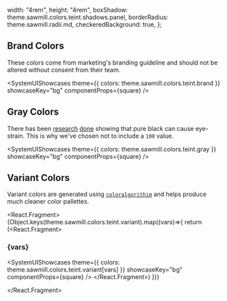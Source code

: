 
  width: "4rem",
  height: "4rem",
  boxShadow: theme.sawmill.colors.teint.shadows.panel,
  borderRadius: theme.sawmill.radii.md,
  checkeredBackground: true,
};

## Brand Colors

These colors come from marketing's branding guideline and should not be altered without consent from their team.

<SystemUIShowcases
  theme={{ colors: theme.sawmill.colors.teint.brand }}
  showcaseKey="bg"
  componentProps={square}
/>

## Gray Colors

There has been [research](https://uxmovement.com/content/why-you-should-never-use-pure-black-for-text-or-backgrounds/) [done](https://uxplanet.org/basicdesign-never-use-pure-black-in-typography-36138a3327a6) showing that pure black can cause eye-strain. This is why we've chosen not to include a `100` value.

<SystemUIShowcases
  theme={{ colors: theme.sawmill.colors.teint.gray }}
  showcaseKey="bg"
  componentProps={square}
/>

## Variant Colors

Variant colors are generated using [`coloralgorithim`](https://github.com/k-vyn/coloralgorithm) and helps produce much cleaner color pallettes.

<React.Fragment>
  {Object.keys(theme.sawmill.colors.teint.variant).map((vars)=>{
    return (<React.Fragment>
    <h3>{vars}</h3>
<SystemUIShowcases
  theme={{ colors: theme.sawmill.colors.teint.variant[vars] }}
  showcaseKey="bg"
  componentProps={square}
/>
</React.Fragment>)
  })}

</React.Fragment>
